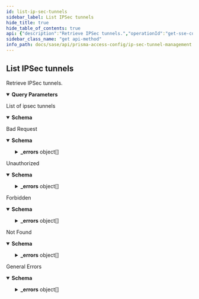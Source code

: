 ```yaml
---
id: list-ip-sec-tunnels
sidebar_label: List IPSec tunnels
hide_title: true
hide_table_of_contents: true
api: {"description":"Retrieve IPSec tunnels.","operationId":"get-sse-config-v1-ipsec-tunnels","parameters":[{"description":"The maximum number of result objects to return per page.\n","in":"query","name":"limit","required":false,"schema":{"type":"number"}},{"description":"The offset of the result entry.\n","in":"query","name":"offset","required":false,"schema":{"type":"number"}},{"description":"The name of the entry.\n","in":"query","name":"name","required":false,"schema":{"type":"string"}},{"description":"The folder on which you want to perform this operation.\n","in":"query","name":"folder","required":true,"schema":{"enum":["Shared","Mobile Users","Remote Networks","Service Connections","Mobile Users Container","Mobile Users Explicit Proxy"],"type":"string"}}],"responses":{"200":{"content":{"application/json":{"schema":{"properties":{"data":{"allOf":[{"items":{"properties":{"anti_replay":{"description":"Enable Anti-Replay check on this tunnel","type":"boolean"},"auto_key":{"properties":{"ike_gateway":{"items":{"properties":{"name":{"type":"string"}},"type":"object"},"type":"array"},"ipsec_crypto_profile":{"type":"string"},"proxy_id":{"items":{"properties":{"local":{"type":"string"},"name":{"type":"string"},"protocol":{"oneOf":[{"properties":{"number":{"description":"IP protocol number","maximum":254,"minimum":1,"type":"integer"}},"title":"number","type":"object"},{"properties":{"tcp":{"properties":{"local_port":{"default":0,"maximum":65535,"minimum":0,"type":"integer"},"remote_port":{"default":0,"maximum":65535,"minimum":0,"type":"integer"}},"type":"object"}},"title":"tcp","type":"object"},{"properties":{"udp":{"properties":{"local_port":{"default":0,"maximum":65535,"minimum":0,"type":"integer"},"remote_port":{"default":0,"maximum":65535,"minimum":0,"type":"integer"}},"type":"object"}},"title":"udp","type":"object"}],"type":"object"},"remote":{"type":"string"}},"required":["name"],"type":"object"},"type":"array"}},"required":["ike_gateway","ipsec_crypto_profile"],"type":"object"},"copy_tos":{"default":false,"description":"Copy IP TOS bits from inner packet to IPSec packet (not recommended)","type":"boolean"},"enable_gre_encapsulation":{"default":false,"description":"allow GRE over IPSec","type":"boolean"},"id":{"description":"uuid of the resource","example":"abcd-1234","readOnly":true,"type":"string"},"name":{"description":"Alphanumeric string begin with letter: [0-9a-zA-Z._-]","maxLength":63,"type":"string"},"tunnel_monitor":{"properties":{"destination_ip":{"description":"Destination IP to send ICMP probe","type":"string"},"enable":{"default":true,"description":"Enable tunnel monitoring on this tunnel","type":"boolean"},"proxy_id":{"description":"Which proxy-id (or proxy-id-v6) the monitoring traffic will use","type":"string"}},"required":["destination_ip"],"type":"object"}},"required":["name","auto_key"],"type":"object"},"type":"array"}]},"limit":{"default":200,"type":"number"},"offset":{"default":0,"type":"number"},"total":{"type":"number"}},"type":"object"}}},"description":"List of ipsec tunnels"},"400":{"content":{"application/json":{"examples":{"input_format_mismatch":{"summary":"Input Format Mismatch","value":{"_errors":[{"code":"E003","details":{},"message":"Input Format Mismatch: input-format=json"}],"_request_id":"abcd-1234"}},"invalid_query_parameter":{"summary":"Invalid Query Parameter","value":{"_errors":[{"code":"E003","details":{},"message":"Invalid Query Parameter: location=invalid"}],"_request_id":"abcd-1234"}},"missing_query_parameter":{"summary":"Missing Query Parameter","value":{"_errors":[{"code":"E003","details":{},"message":"Missing Query Parameter: name"}],"_request_id":"abcd-1234"}},"output_format_mismatch":{"summary":"Output Format Mismatch","value":{"_errors":[{"code":"E003","details":{},"message":"Output Format Mismatch: output-format=json Accept=xml"}],"_request_id":"abcd-1234"}}},"schema":{"properties":{"_errors":{"items":{"properties":{"code":{"type":"string"},"details":{"type":"object"},"help":{"type":"string"},"message":{"type":"string"}},"title":"Cause Info","type":"object"},"type":"array"},"_request_id":{"type":"string"}},"type":"object"}}},"description":"Bad Request"},"401":{"content":{"application/json":{"examples":{"auth_not_authenticated":{"summary":"Not Authenticated","value":{"_errors":[{"code":"E016","details":{},"message":"Not Authenticated"}],"_request_id":"abcd-1234"}},"invalid_credential":{"summary":"Invalid Credential","value":{"_errors":[{"code":"E016","details":{},"message":"Invalid Credential"}],"_request_id":"abcd-1234"}},"key_expired":{"summary":"Key Expired","value":{"_errors":[{"code":"E016","details":{},"message":"Key Expired"}],"_request_id":"abcd-1234"}},"key_too_long":{"summary":"Key Too Long","value":{"_errors":[{"code":"E016","details":{},"message":"Key Too Long"}],"_request_id":"abcd-1234"}},"need_password_change":{"summary":"Need Password Change","value":{"_errors":[{"code":"E016","details":{},"message":"The password needs to be changed."}],"_request_id":"abcd-1234"}}},"schema":{"properties":{"_errors":{"items":{"properties":{"code":{"type":"string"},"details":{"type":"object"},"help":{"type":"string"},"message":{"type":"string"}},"title":"Cause Info","type":"object"},"type":"array"},"_request_id":{"type":"string"}},"type":"object"}}},"description":"Unauthorized"},"403":{"content":{"application/json":{"examples":{"auth_unauthorized":{"summary":"Unauthorized","value":{"_errors":[{"code":"E007","details":{},"message":"Unauthorized"}],"_request_id":"abcd-1234"}}},"schema":{"properties":{"_errors":{"items":{"properties":{"code":{"type":"string"},"details":{"type":"object"},"help":{"type":"string"},"message":{"type":"string"}},"title":"Cause Info","type":"object"},"type":"array"},"_request_id":{"type":"string"}},"type":"object"}}},"description":"Forbidden"},"404":{"content":{"application/json":{"examples":{"object_not_present":{"summary":"Object Not Present","value":{"_errors":[{"code":"E005","details":{},"message":"Object Not Present"}],"_request_id":"abcd-1234"}}},"schema":{"properties":{"_errors":{"items":{"properties":{"code":{"type":"string"},"details":{"type":"object"},"help":{"type":"string"},"message":{"type":"string"}},"title":"Cause Info","type":"object"},"type":"array"},"_request_id":{"type":"string"}},"type":"object"}}},"description":"Not Found"},"default":{"content":{"application/json":{"examples":{"action_not_supported":{"summary":"Action Not Supported","value":{"_errors":[{"code":"E012","details":{},"message":"Action Not Supported: move"}],"_request_id":"abcd-1234"}},"bad_xpath":{"summary":"Bad XPath","value":{"_errors":[{"code":"E013","details":{},"message":"Bad XPath"}],"_request_id":"abcd-1234"}},"invalid_command":{"summary":"Invalid Command","value":{"_errors":[{"code":"E003","details":{},"message":"Invalid Command"}],"_request_id":"abcd-1234"}},"malformed_command":{"summary":"Malformed Command","value":{"_errors":[{"code":"E003","details":{},"message":"Malformed Command"}],"_request_id":"abcd-1234"}},"method_not_allowed":{"summary":"Method Not Supported","value":{"_errors":[{"code":"E012","details":{},"message":"Method Not Supported"}],"_request_id":"abcd-1234"}},"session_timeout":{"summary":"Session Timeout","value":{"_errors":[{"code":4,"details":{},"message":"Session Timeout"}],"_request_id":"abcd-1234"}},"version_not_supported":{"summary":"Version Not Supported","value":{"_errors":[{"code":"E012","details":{},"message":"Version Not Supported"}],"_request_id":"abcd-1234"}}},"schema":{"properties":{"_errors":{"items":{"properties":{"code":{"type":"string"},"details":{"type":"object"},"help":{"type":"string"},"message":{"type":"string"}},"title":"Cause Info","type":"object"},"type":"array"},"_request_id":{"type":"string"}},"type":"object"}}},"description":"General Errors"}},"security":[{"Bearer":[]}],"tags":["IPSecTunnels"],"method":"get","path":"/sse/config/v1/ipsec-tunnels","servers":[{"url":"/"}],"securitySchemes":{"Bearer":{"scheme":"bearer","type":"http"}},"info":{"contact":{},"description":"Manages IPSec tunnel configurations, which allow you to authenticate and/or encrypt the\ndata (IP packets) as they traverse across the tunnel.\n","title":"IPSec Tunnel Management","version":"1.0","x-logo":{"url":"pan-logo.png"}},"postman":{"name":"List IPSec tunnels","description":{"content":"Retrieve IPSec tunnels.","type":"text/plain"},"url":{"path":["sse","config","v1","ipsec-tunnels"],"host":["{{baseUrl}}"],"query":[{"disabled":false,"description":{"content":"The maximum number of result objects to return per page.\n","type":"text/plain"},"key":"limit","value":""},{"disabled":false,"description":{"content":"The offset of the result entry.\n","type":"text/plain"},"key":"offset","value":""},{"disabled":false,"description":{"content":"The name of the entry.\n","type":"text/plain"},"key":"name","value":""},{"disabled":false,"description":{"content":"(Required) The folder on which you want to perform this operation.\n","type":"text/plain"},"key":"folder","value":""}],"variable":[]},"header":[{"key":"Accept","value":"application/json"}],"method":"GET","auth":{"type":"bearer","bearer":[{"type":"any","value":"<Bearer Token>","key":"token"}]}}}
sidebar_class_name: "get api-method"
info_path: docs/sase/api/prisma-access-config/ip-sec-tunnel-management
---
```



## List IPSec tunnels



Retrieve IPSec tunnels.

<details style={{"marginBottom":"1rem"}} data-collapsed={false} open={true}><summary style={{}}><strong>Query Parameters</strong></summary><div><ul><ParamsItem className={"paramsItem"} param={{"description":"The maximum number of result objects to return per page.\n","in":"query","name":"limit","required":false,"schema":{"type":"number"}}}></ParamsItem><ParamsItem className={"paramsItem"} param={{"description":"The offset of the result entry.\n","in":"query","name":"offset","required":false,"schema":{"type":"number"}}}></ParamsItem><ParamsItem className={"paramsItem"} param={{"description":"The name of the entry.\n","in":"query","name":"name","required":false,"schema":{"type":"string"}}}></ParamsItem><ParamsItem className={"paramsItem"} param={{"description":"The folder on which you want to perform this operation.\n","in":"query","name":"folder","required":true,"schema":{"enum":["Shared","Mobile Users","Remote Networks","Service Connections","Mobile Users Container","Mobile Users Explicit Proxy"],"type":"string"}}}></ParamsItem></ul></div></details><div><ApiTabs><TabItem label={"200"} value={"200"}><div>

List of ipsec tunnels

</div><div><details style={{}} data-collapsed={false} open={true}><summary style={{"textAlign":"left"}}><strong>Schema</strong></summary><div style={{"textAlign":"left","marginLeft":"1rem"}}></div><ul style={{"marginLeft":"1rem"}}><SchemaItem collapsible={false} name={"data"} required={[]} schemaDescription={undefined} schemaName={"object"} qualifierMessage={undefined}></SchemaItem><SchemaItem collapsible={false} name={"limit"} required={false} schemaDescription={undefined} schemaName={"number"} qualifierMessage={undefined}></SchemaItem><SchemaItem collapsible={false} name={"offset"} required={false} schemaDescription={undefined} schemaName={"number"} qualifierMessage={undefined}></SchemaItem><SchemaItem collapsible={false} name={"total"} required={false} schemaDescription={undefined} schemaName={"number"} qualifierMessage={undefined}></SchemaItem></ul></details></div></TabItem><TabItem label={"400"} value={"400"}><div>

Bad Request

</div><div><details style={{}} data-collapsed={false} open={true}><summary style={{"textAlign":"left"}}><strong>Schema</strong></summary><div style={{"textAlign":"left","marginLeft":"1rem"}}></div><ul style={{"marginLeft":"1rem"}}><SchemaItem collapsible={true} className={"schemaItem"}><details style={{}}><summary style={{}}><strong>_errors</strong><span style={{"opacity":"0.6"}}> object[]</span></summary><div style={{"marginLeft":"1rem"}}><SchemaItem collapsible={false} name={"code"} required={false} schemaDescription={undefined} schemaName={"string"} qualifierMessage={undefined}></SchemaItem><SchemaItem collapsible={false} name={"details"} required={false} schemaDescription={undefined} schemaName={"object"} qualifierMessage={undefined}></SchemaItem><SchemaItem collapsible={false} name={"help"} required={false} schemaDescription={undefined} schemaName={"string"} qualifierMessage={undefined}></SchemaItem><SchemaItem collapsible={false} name={"message"} required={false} schemaDescription={undefined} schemaName={"string"} qualifierMessage={undefined}></SchemaItem></div></details></SchemaItem><SchemaItem collapsible={false} name={"_request_id"} required={false} schemaDescription={undefined} schemaName={"string"} qualifierMessage={undefined}></SchemaItem></ul></details></div></TabItem><TabItem label={"401"} value={"401"}><div>

Unauthorized

</div><div><details style={{}} data-collapsed={false} open={true}><summary style={{"textAlign":"left"}}><strong>Schema</strong></summary><div style={{"textAlign":"left","marginLeft":"1rem"}}></div><ul style={{"marginLeft":"1rem"}}><SchemaItem collapsible={true} className={"schemaItem"}><details style={{}}><summary style={{}}><strong>_errors</strong><span style={{"opacity":"0.6"}}> object[]</span></summary><div style={{"marginLeft":"1rem"}}><SchemaItem collapsible={false} name={"code"} required={false} schemaDescription={undefined} schemaName={"string"} qualifierMessage={undefined}></SchemaItem><SchemaItem collapsible={false} name={"details"} required={false} schemaDescription={undefined} schemaName={"object"} qualifierMessage={undefined}></SchemaItem><SchemaItem collapsible={false} name={"help"} required={false} schemaDescription={undefined} schemaName={"string"} qualifierMessage={undefined}></SchemaItem><SchemaItem collapsible={false} name={"message"} required={false} schemaDescription={undefined} schemaName={"string"} qualifierMessage={undefined}></SchemaItem></div></details></SchemaItem><SchemaItem collapsible={false} name={"_request_id"} required={false} schemaDescription={undefined} schemaName={"string"} qualifierMessage={undefined}></SchemaItem></ul></details></div></TabItem><TabItem label={"403"} value={"403"}><div>

Forbidden

</div><div><details style={{}} data-collapsed={false} open={true}><summary style={{"textAlign":"left"}}><strong>Schema</strong></summary><div style={{"textAlign":"left","marginLeft":"1rem"}}></div><ul style={{"marginLeft":"1rem"}}><SchemaItem collapsible={true} className={"schemaItem"}><details style={{}}><summary style={{}}><strong>_errors</strong><span style={{"opacity":"0.6"}}> object[]</span></summary><div style={{"marginLeft":"1rem"}}><SchemaItem collapsible={false} name={"code"} required={false} schemaDescription={undefined} schemaName={"string"} qualifierMessage={undefined}></SchemaItem><SchemaItem collapsible={false} name={"details"} required={false} schemaDescription={undefined} schemaName={"object"} qualifierMessage={undefined}></SchemaItem><SchemaItem collapsible={false} name={"help"} required={false} schemaDescription={undefined} schemaName={"string"} qualifierMessage={undefined}></SchemaItem><SchemaItem collapsible={false} name={"message"} required={false} schemaDescription={undefined} schemaName={"string"} qualifierMessage={undefined}></SchemaItem></div></details></SchemaItem><SchemaItem collapsible={false} name={"_request_id"} required={false} schemaDescription={undefined} schemaName={"string"} qualifierMessage={undefined}></SchemaItem></ul></details></div></TabItem><TabItem label={"404"} value={"404"}><div>

Not Found

</div><div><details style={{}} data-collapsed={false} open={true}><summary style={{"textAlign":"left"}}><strong>Schema</strong></summary><div style={{"textAlign":"left","marginLeft":"1rem"}}></div><ul style={{"marginLeft":"1rem"}}><SchemaItem collapsible={true} className={"schemaItem"}><details style={{}}><summary style={{}}><strong>_errors</strong><span style={{"opacity":"0.6"}}> object[]</span></summary><div style={{"marginLeft":"1rem"}}><SchemaItem collapsible={false} name={"code"} required={false} schemaDescription={undefined} schemaName={"string"} qualifierMessage={undefined}></SchemaItem><SchemaItem collapsible={false} name={"details"} required={false} schemaDescription={undefined} schemaName={"object"} qualifierMessage={undefined}></SchemaItem><SchemaItem collapsible={false} name={"help"} required={false} schemaDescription={undefined} schemaName={"string"} qualifierMessage={undefined}></SchemaItem><SchemaItem collapsible={false} name={"message"} required={false} schemaDescription={undefined} schemaName={"string"} qualifierMessage={undefined}></SchemaItem></div></details></SchemaItem><SchemaItem collapsible={false} name={"_request_id"} required={false} schemaDescription={undefined} schemaName={"string"} qualifierMessage={undefined}></SchemaItem></ul></details></div></TabItem><TabItem label={"default"} value={"default"}><div>

General Errors

</div><div><details style={{}} data-collapsed={false} open={true}><summary style={{"textAlign":"left"}}><strong>Schema</strong></summary><div style={{"textAlign":"left","marginLeft":"1rem"}}></div><ul style={{"marginLeft":"1rem"}}><SchemaItem collapsible={true} className={"schemaItem"}><details style={{}}><summary style={{}}><strong>_errors</strong><span style={{"opacity":"0.6"}}> object[]</span></summary><div style={{"marginLeft":"1rem"}}><SchemaItem collapsible={false} name={"code"} required={false} schemaDescription={undefined} schemaName={"string"} qualifierMessage={undefined}></SchemaItem><SchemaItem collapsible={false} name={"details"} required={false} schemaDescription={undefined} schemaName={"object"} qualifierMessage={undefined}></SchemaItem><SchemaItem collapsible={false} name={"help"} required={false} schemaDescription={undefined} schemaName={"string"} qualifierMessage={undefined}></SchemaItem><SchemaItem collapsible={false} name={"message"} required={false} schemaDescription={undefined} schemaName={"string"} qualifierMessage={undefined}></SchemaItem></div></details></SchemaItem><SchemaItem collapsible={false} name={"_request_id"} required={false} schemaDescription={undefined} schemaName={"string"} qualifierMessage={undefined}></SchemaItem></ul></details></div></TabItem></ApiTabs></div>
      